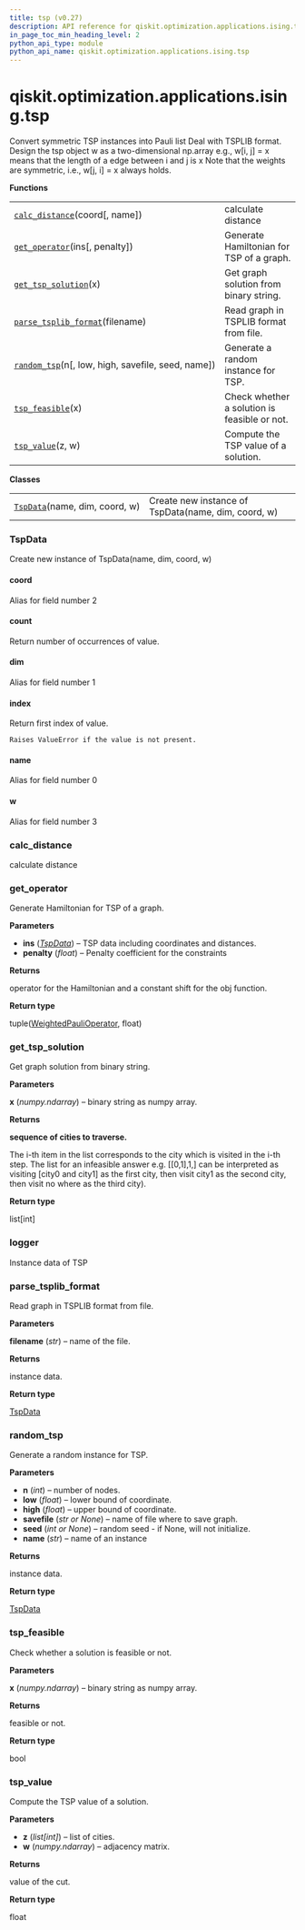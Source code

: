 ```yaml
---
title: tsp (v0.27)
description: API reference for qiskit.optimization.applications.ising.tsp in qiskit v0.27
in_page_toc_min_heading_level: 2
python_api_type: module
python_api_name: qiskit.optimization.applications.ising.tsp
---
```


<span id="module-qiskit.optimization.applications.ising.tsp" />

<span id="qiskit-optimization-applications-ising-tsp" />

# qiskit.optimization.applications.ising.tsp

Convert symmetric TSP instances into Pauli list Deal with TSPLIB format. Design the tsp object w as a two-dimensional np.array e.g., w\[i, j] = x means that the length of a edge between i and j is x Note that the weights are symmetric, i.e., w\[j, i] = x always holds.

**Functions**

|                                                                                                                                                                       |                                              |
| --------------------------------------------------------------------------------------------------------------------------------------------------------------------- | -------------------------------------------- |
| [`calc_distance`](#qiskit.optimization.applications.ising.tsp.calc_distance "qiskit.optimization.applications.ising.tsp.calc_distance")(coord\[, name])               | calculate distance                           |
| [`get_operator`](#qiskit.optimization.applications.ising.tsp.get_operator "qiskit.optimization.applications.ising.tsp.get_operator")(ins\[, penalty])                 | Generate Hamiltonian for TSP of a graph.     |
| [`get_tsp_solution`](#qiskit.optimization.applications.ising.tsp.get_tsp_solution "qiskit.optimization.applications.ising.tsp.get_tsp_solution")(x)                   | Get graph solution from binary string.       |
| [`parse_tsplib_format`](#qiskit.optimization.applications.ising.tsp.parse_tsplib_format "qiskit.optimization.applications.ising.tsp.parse_tsplib_format")(filename)   | Read graph in TSPLIB format from file.       |
| [`random_tsp`](#qiskit.optimization.applications.ising.tsp.random_tsp "qiskit.optimization.applications.ising.tsp.random_tsp")(n\[, low, high, savefile, seed, name]) | Generate a random instance for TSP.          |
| [`tsp_feasible`](#qiskit.optimization.applications.ising.tsp.tsp_feasible "qiskit.optimization.applications.ising.tsp.tsp_feasible")(x)                               | Check whether a solution is feasible or not. |
| [`tsp_value`](#qiskit.optimization.applications.ising.tsp.tsp_value "qiskit.optimization.applications.ising.tsp.tsp_value")(z, w)                                     | Compute the TSP value of a solution.         |

**Classes**

|                                                                                                                                            |                                                     |
| ------------------------------------------------------------------------------------------------------------------------------------------ | --------------------------------------------------- |
| [`TspData`](#qiskit.optimization.applications.ising.tsp.TspData "qiskit.optimization.applications.ising.tsp.TspData")(name, dim, coord, w) | Create new instance of TspData(name, dim, coord, w) |

### TspData

<Class id="qiskit.optimization.applications.ising.tsp.TspData" signature="TspData(name, dim, coord, w)" modifiers="class">
  Create new instance of TspData(name, dim, coord, w)

  #### coord

  <Attribute id="qiskit.optimization.applications.ising.tsp.TspData.coord">
    Alias for field number 2
  </Attribute>

  #### count

  <Function id="qiskit.optimization.applications.ising.tsp.TspData.count" signature="count(value, /)">
    Return number of occurrences of value.
  </Function>

  #### dim

  <Attribute id="qiskit.optimization.applications.ising.tsp.TspData.dim">
    Alias for field number 1
  </Attribute>

  #### index

  <Function id="qiskit.optimization.applications.ising.tsp.TspData.index" signature="index(value, start=0, stop=9223372036854775807, /)">
    Return first index of value.

    Raises ValueError if the value is not present.
  </Function>

  #### name

  <Attribute id="qiskit.optimization.applications.ising.tsp.TspData.name">
    Alias for field number 0
  </Attribute>

  #### w

  <Attribute id="qiskit.optimization.applications.ising.tsp.TspData.w">
    Alias for field number 3
  </Attribute>
</Class>

### calc\_distance

<Function id="qiskit.optimization.applications.ising.tsp.calc_distance" github="https://github.com/qiskit-community/qiskit-aqua/tree/stable/0.9/qiskit/optimization/applications/ising/tsp.py" signature="calc_distance(coord, name='tmp')">
  calculate distance
</Function>

### get\_operator

<Function id="qiskit.optimization.applications.ising.tsp.get_operator" github="https://github.com/qiskit-community/qiskit-aqua/tree/stable/0.9/qiskit/optimization/applications/ising/tsp.py" signature="get_operator(ins, penalty=100000.0)">
  Generate Hamiltonian for TSP of a graph.

  **Parameters**

  *   **ins** ([*TspData*](#qiskit.optimization.applications.ising.tsp.TspData "qiskit.optimization.applications.ising.tsp.TspData")) – TSP data including coordinates and distances.
  *   **penalty** (*float*) – Penalty coefficient for the constraints

  **Returns**

  operator for the Hamiltonian and a constant shift for the obj function.

  **Return type**

  tuple([WeightedPauliOperator](qiskit.aqua.operators.legacy.WeightedPauliOperator "qiskit.aqua.operators.legacy.WeightedPauliOperator"), float)
</Function>

### get\_tsp\_solution

<Function id="qiskit.optimization.applications.ising.tsp.get_tsp_solution" github="https://github.com/qiskit-community/qiskit-aqua/tree/stable/0.9/qiskit/optimization/applications/ising/tsp.py" signature="get_tsp_solution(x)">
  Get graph solution from binary string.

  **Parameters**

  **x** (*numpy.ndarray*) – binary string as numpy array.

  **Returns**

  **sequence of cities to traverse.**

  The i-th item in the list corresponds to the city which is visited in the i-th step. The list for an infeasible answer e.g. \[\[0,1],1,] can be interpreted as visiting \[city0 and city1] as the first city, then visit city1 as the second city, then visit no where as the third city).

  **Return type**

  list\[int]
</Function>

### logger

<Attribute id="qiskit.optimization.applications.ising.tsp.logger" attributeValue="<Logger qiskit.optimization.applications.ising.tsp (WARNING)>">
  Instance data of TSP
</Attribute>

### parse\_tsplib\_format

<Function id="qiskit.optimization.applications.ising.tsp.parse_tsplib_format" github="https://github.com/qiskit-community/qiskit-aqua/tree/stable/0.9/qiskit/optimization/applications/ising/tsp.py" signature="parse_tsplib_format(filename)">
  Read graph in TSPLIB format from file.

  **Parameters**

  **filename** (*str*) – name of the file.

  **Returns**

  instance data.

  **Return type**

  [TspData](#qiskit.optimization.applications.ising.tsp.TspData "qiskit.optimization.applications.ising.tsp.TspData")
</Function>

### random\_tsp

<Function id="qiskit.optimization.applications.ising.tsp.random_tsp" github="https://github.com/qiskit-community/qiskit-aqua/tree/stable/0.9/qiskit/optimization/applications/ising/tsp.py" signature="random_tsp(n, low=0, high=100, savefile=None, seed=None, name='tmp')">
  Generate a random instance for TSP.

  **Parameters**

  *   **n** (*int*) – number of nodes.
  *   **low** (*float*) – lower bound of coordinate.
  *   **high** (*float*) – upper bound of coordinate.
  *   **savefile** (*str or None*) – name of file where to save graph.
  *   **seed** (*int or None*) – random seed - if None, will not initialize.
  *   **name** (*str*) – name of an instance

  **Returns**

  instance data.

  **Return type**

  [TspData](#qiskit.optimization.applications.ising.tsp.TspData "qiskit.optimization.applications.ising.tsp.TspData")
</Function>

### tsp\_feasible

<Function id="qiskit.optimization.applications.ising.tsp.tsp_feasible" github="https://github.com/qiskit-community/qiskit-aqua/tree/stable/0.9/qiskit/optimization/applications/ising/tsp.py" signature="tsp_feasible(x)">
  Check whether a solution is feasible or not.

  **Parameters**

  **x** (*numpy.ndarray*) – binary string as numpy array.

  **Returns**

  feasible or not.

  **Return type**

  bool
</Function>

### tsp\_value

<Function id="qiskit.optimization.applications.ising.tsp.tsp_value" github="https://github.com/qiskit-community/qiskit-aqua/tree/stable/0.9/qiskit/optimization/applications/ising/tsp.py" signature="tsp_value(z, w)">
  Compute the TSP value of a solution.

  **Parameters**

  *   **z** (*list\[int]*) – list of cities.
  *   **w** (*numpy.ndarray*) – adjacency matrix.

  **Returns**

  value of the cut.

  **Return type**

  float
</Function>

